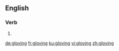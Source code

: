 
==English==

===Verb===
{{head|en|present participle}}

# {{present participle of|glove|lang=en}}

[[de:gloving]]
[[fr:gloving]]
[[ku:gloving]]
[[vi:gloving]]
[[zh:gloving]]